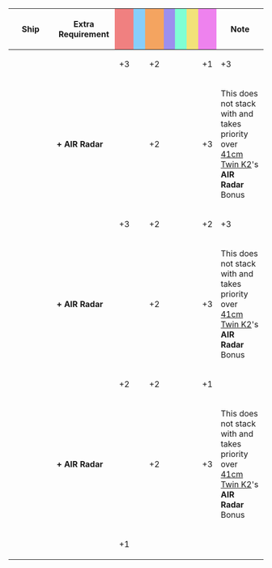 {|class="wikitable" style="width:100%; text-align: center; vertical-align: middle;"
|-
! style="width: 20%;" | Ship
! style="width: 25%;" | Extra Requirement
! style="width: 5%; background-color: lightcoral;" | {{Firepower}}
! style="width: 5%; background-color: lightskyblue;" | {{Torpedo}}
! style="width: 5%; background-color: sandybrown;" | {{AA}}
! style="width: 5%; background-color: #9C8FEE;" | {{ASW}}
! style="width: 5%; background-color: #7fffd4;" | {{LOS}}
! style="width: 5%; background-color: #F2E279;" | {{Armor}}
! style="width: 5%; background-color: violet;" | {{Evasion}}
! style="width: 20%;" | Note
|-
! rowspan="2"|{{ShipLink|Ise/Kai Ni}}
| style="text-align:left;" | 
| +3 || || +2 || || || || +1 
| style="text-align:left;" | {{Accuracy}}+3
|-
| style="text-align:left;" | '''+ AIR Radar''' 
| || || +2 || || || || +3 
| style="text-align:left;" | This does not stack with and takes priority over [[41cm Twin Gun Mount Kai Ni/Bonuses|41cm Twin K2]]'s '''AIR Radar''' Bonus
|-
! rowspan="2"|{{ShipLink|Hyuuga/Kai Ni}}
| style="text-align:left;" | 
| +3 || || +2 || || || || +2 
| style="text-align:left;" | {{Accuracy}}+3
|-
| style="text-align:left;" | '''+ AIR Radar''' 
| || || +2 || || || || +3 
| style="text-align:left;" | This does not stack with and takes priority over [[41cm Twin Gun Mount Kai Ni/Bonuses|41cm Twin K2]]'s '''AIR Radar''' Bonus
|-
! rowspan="2"|{{ShipLink|Ise/Kai|Hyuuga/Kai|text=Ise-class Kai|link_class=Ise}}
| style="text-align:left;" | 
| +2 || || +2 || || || || +1 
| style="text-align:left;" | 
|-
| style="text-align:left;" | '''+ AIR Radar''' 
| || || +2 || || || || +3 
| style="text-align:left;" | This does not stack with and takes priority over [[41cm Twin Gun Mount Kai Ni/Bonuses|41cm Twin K2]]'s '''AIR Radar''' Bonus
|-
! {{ShipLink|Fusou/Kai Ni|Yamashiro/Kai Ni|text=Fusou-class Kai Ni|link_class=Fusou}}
| style="text-align:left;" | 
| +1 || || || || || || 
| style="text-align:left;" | 
|}